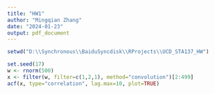---
title: "HW1"
author: "Mingqian Zhang"
date: "2024-01-23"
output: pdf_document
---

```{r}
setwd("D:\\Synchronous\\BaiduSyncdisk\\RProjects\\UCD_STA137_HW")

set.seed(17)
w <- rnorm(500)
x <- filter(w, filter=c(1,2,1), method="convolution")[2:499]
acf(x, type="correlation", lag.max=10, plot=TRUE)


```

